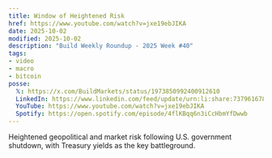 ```yaml
---
title: Window of Heightened Risk
href: https://www.youtube.com/watch?v=jxe19ebJIKA
date: 2025-10-02
modified: 2025-10-02
description: "Build Weekly Roundup - 2025 Week #40"
tags:
- video
- macro
- bitcoin
posse:
  𝕏: https://x.com/BuildMarkets/status/1973850992400912610
  LinkedIn: https://www.linkedin.com/feed/update/urn:li:share:7379616781822382080/
  YouTube: https://www.youtube.com/watch?v=jxe19ebJIKA
  Spotify: https://open.spotify.com/episode/4flKBqq6n3iCcHbmYfDwwb
---
```


Heightened geopolitical and market risk following U.S. government shutdown, with Treasury yields as the key battleground.

<YouTube title="WINDOW OF HEIGHTENED RISK - BUILD WEEKLY ROUNDUP - 2025 WEEK #40" videoURL="https://www.youtube.com/watch?v=jxe19ebJIKA" />